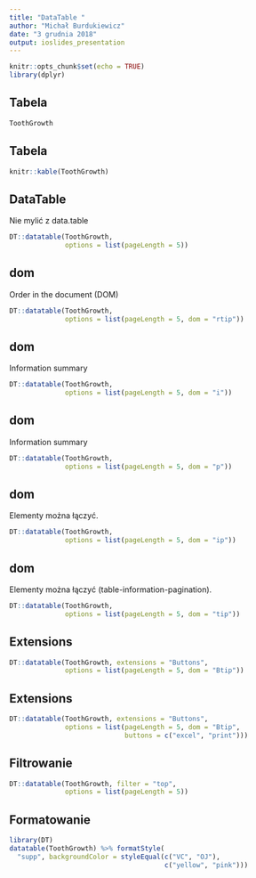 ```yaml
---
title: "DataTable "
author: "Michał Burdukiewicz"
date: "3 grudnia 2018"
output: ioslides_presentation
---
```


```r
knitr::opts_chunk$set(echo = TRUE)
library(dplyr)
```

## Tabela

```r
ToothGrowth
```

## Tabela

```r
knitr::kable(ToothGrowth)
```

## DataTable

Nie mylić z data.table

```r
DT::datatable(ToothGrowth, 
              options = list(pageLength = 5))
```

## dom

Order in the document (DOM)

```r
DT::datatable(ToothGrowth, 
              options = list(pageLength = 5, dom = "rtip"))
```

## dom

Information summary

```r
DT::datatable(ToothGrowth, 
              options = list(pageLength = 5, dom = "i"))
```

## dom

Information summary

```r
DT::datatable(ToothGrowth, 
              options = list(pageLength = 5, dom = "p"))
```

## dom

Elementy można łączyć.

```r
DT::datatable(ToothGrowth, 
              options = list(pageLength = 5, dom = "ip"))
```


## dom

Elementy można łączyć (table-information-pagination).

```r
DT::datatable(ToothGrowth, 
              options = list(pageLength = 5, dom = "tip"))
```

## Extensions

```r
DT::datatable(ToothGrowth, extensions = "Buttons",
              options = list(pageLength = 5, dom = "Btip"))
```

## Extensions

```r
DT::datatable(ToothGrowth, extensions = "Buttons",
              options = list(pageLength = 5, dom = "Btip",
                             buttons = c("excel", "print")))
```

## Filtrowanie

```r
DT::datatable(ToothGrowth, filter = "top",
              options = list(pageLength = 5))
```

## Formatowanie

```r
library(DT)
datatable(ToothGrowth) %>% formatStyle(
  "supp", backgroundColor = styleEqual(c("VC", "OJ"), 
                                       c("yellow", "pink")))
```

